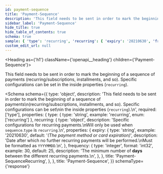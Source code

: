 ```yaml
---
id: payment-sequence
title: 'Payment-Sequence'
description: 'This field needs to be sent in order to mark the beginning of a sequence of payments'
sidebar_label: 'Payment-Sequence'
hide_title: true
hide_table_of_contents: true
schema: true
sample: { 'type': 'recurring', 'recurring': { 'expiry': '20210630', 'frequency': 30 } }
custom_edit_url: null
---
```



<Heading as={'h1'} className={'openapi__heading'} children={'Payment-Sequence'}></Heading>

This field needs to be sent in order to mark the beginning of a sequence of payments
(recurring/subscriptions, installments, and so). Specific configurations can be set
in the inside properties (`recurring`).

<Schema
  schema={{
    type: 'object',
    description:
      'This field needs to be sent in order to mark the beginning of a sequence of payments\n(recurring/subscriptions, installments, and so). Specific configurations can be set\nin the inside properties (`recurring`).\n',
    required: ['type'],
    properties: {
      type: { type: 'string', example: 'recurring', enum: ['recurring'] },
      recurring: {
        type: 'object',
        description:
          'Specific configurations for recurring payments.\nWill only be used when `sequence`.`type` is `recurring`.\n',
        properties: {
          expiry: {
            type: 'string',
            example: '20210630',
            default: '*(The payment method or card expiration)*',
            description:
              'Date after which no further recurring payments will be performed.\nMust be formatted as `YYYYMMDD`.\n',
          },
          frequency: {
            type: 'integer',
            format: 'int32',
            example: 30,
            default: 25,
            description:
              'The minimum number of **days** between the different recurring payments.\n',
          },
        },
        title: 'Payment-SequenceRecurring',
      },
    },
    title: 'Payment-Sequence',
  }}
  schemaType={'response'}
></Schema>
